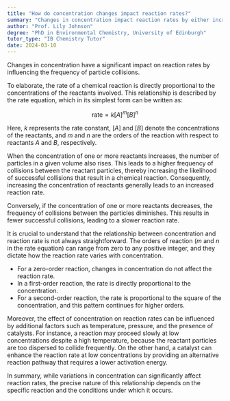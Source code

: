 ```yaml
---
title: "How do concentration changes impact reaction rates?"
summary: "Changes in concentration impact reaction rates by either increasing or decreasing the frequency of particle collisions."
author: "Prof. Lily Johnson"
degree: "PhD in Environmental Chemistry, University of Edinburgh"
tutor_type: "IB Chemistry Tutor"
date: 2024-03-10
---
```


Changes in concentration have a significant impact on reaction rates by influencing the frequency of particle collisions.

To elaborate, the rate of a chemical reaction is directly proportional to the concentrations of the reactants involved. This relationship is described by the rate equation, which in its simplest form can be written as:

$$
\text{rate} = k[A]^m[B]^n
$$

Here, $k$ represents the rate constant, $[A]$ and $[B]$ denote the concentrations of the reactants, and $m$ and $n$ are the orders of the reaction with respect to reactants $A$ and $B$, respectively.

When the concentration of one or more reactants increases, the number of particles in a given volume also rises. This leads to a higher frequency of collisions between the reactant particles, thereby increasing the likelihood of successful collisions that result in a chemical reaction. Consequently, increasing the concentration of reactants generally leads to an increased reaction rate.

Conversely, if the concentration of one or more reactants decreases, the frequency of collisions between the particles diminishes. This results in fewer successful collisions, leading to a slower reaction rate.

It is crucial to understand that the relationship between concentration and reaction rate is not always straightforward. The orders of reaction ($m$ and $n$ in the rate equation) can range from zero to any positive integer, and they dictate how the reaction rate varies with concentration. 

- For a zero-order reaction, changes in concentration do not affect the reaction rate.
- In a first-order reaction, the rate is directly proportional to the concentration.
- For a second-order reaction, the rate is proportional to the square of the concentration, and this pattern continues for higher orders.

Moreover, the effect of concentration on reaction rates can be influenced by additional factors such as temperature, pressure, and the presence of catalysts. For instance, a reaction may proceed slowly at low concentrations despite a high temperature, because the reactant particles are too dispersed to collide frequently. On the other hand, a catalyst can enhance the reaction rate at low concentrations by providing an alternative reaction pathway that requires a lower activation energy.

In summary, while variations in concentration can significantly affect reaction rates, the precise nature of this relationship depends on the specific reaction and the conditions under which it occurs.
    